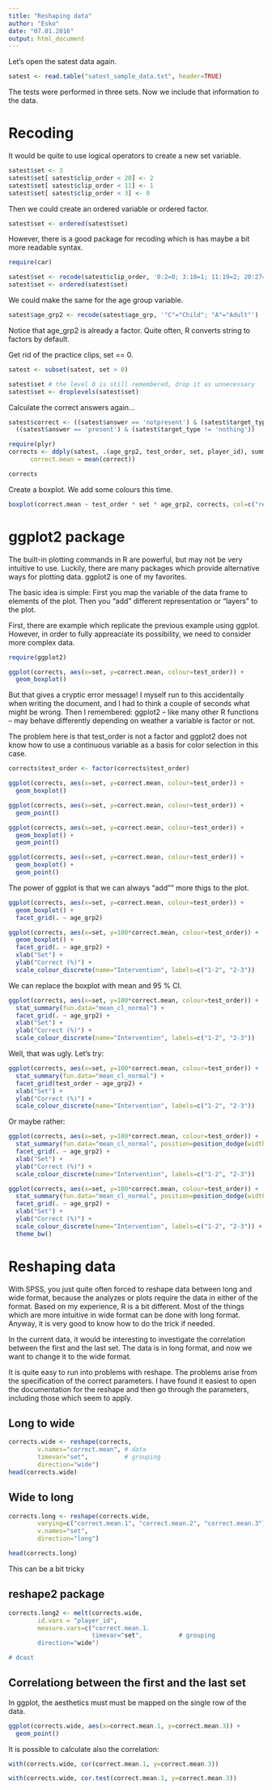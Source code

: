 ```yaml
---
title: "Reshaping data"
author: "Esko"
date: "07.01.2016"
output: html_document
---
```



Let's open the satest data again. 
```r

satest <- read.table("satest_sample_data.txt", header=TRUE)

```

The tests were performed in three sets. Now we include that information to the data. 

Recoding
=====================

It would be quite to use logical operators to create a new set variable.

```r

satest$set <- 3
satest$set[ satest$clip_order < 20] <- 2
satest$set[ satest$clip_order < 11] <- 1
satest$set[ satest$clip_order < 3] <- 0
```

Then we could create an ordered variable or ordered factor.
```r
satest$set <- ordered(satest$set)
```

However, there is a good package for recoding which is has maybe a bit more readable syntax. 

```r
require(car)

satest$set <- recode(satest$clip_order, '0:2=0; 3:10=1; 11:19=2; 20:27=3')
satest$set <- ordered(satest$set)
```

We could make the same for the age group variable. 

```r
satest$age_grp2 <- recode(satest$age_grp, '"C"="Child"; "A"="Adult"')

```
Notice that age_grp2 is already a factor. Quite often, R converts string to factors by default. 


Get rid of the practice clips, set == 0.

```r
satest <- subset(satest, set > 0)

satest$set # the level 0 is still remembered, drop it as unnecessary
satest$set <- droplevels(satest$set)

```

Calculate the correct answers again...
```r

satest$correct <- ((satest$answer == 'notpresent') & (satest$target_type == 'nothing')) |
  ((satest$answer == 'present') & (satest$target_type != 'nothing'))

require(plyr)
corrects <- ddply(satest, .(age_grp2, test_order, set, player_id), summarize,
      correct.mean = mean(correct))

corrects

```

Create a boxplot. We add some colours this time. 
```r

boxplot(correct.mean ~ test_order * set * age_grp2, corrects, col=c("red", "blue"))
```



ggplot2 package
===============================

The built-in plotting commands in R are powerful, but may not be very intuitive to use. 
Luckily, there are many packages which provide alternative ways for plotting data. 
ggplot2 is one of my favorites. 

The basic idea is simple: First you map the variable of the data frame to elements of the plot. Then you "add" different representation or "layers" to the plot. 

First, there are example which replicate the previous example using ggplot. However, in order to fully appreaciate its possibility, we need to consider more complex data. 


```r

require(ggplot2)

ggplot(corrects, aes(x=set, y=correct.mean, colour=test_order)) + 
  geom_boxplot()


```
But that gives a cryptic error message! I myself run to this accidentally when writing the document, and I had to think a couple of seconds what might be wrong. Then I remembered: ggplot2  -- like many other R functions -- may behave differently depending on weather a variable is factor or not. 

The problem here is that test_order is not a factor and ggplot2 does not know how to use a continuous variable as a basis for color selection in this case.  

```r

corrects$test_order <- factor(corrects$test_order)

ggplot(corrects, aes(x=set, y=correct.mean, colour=test_order)) + 
  geom_boxplot()

ggplot(corrects, aes(x=set, y=correct.mean, colour=test_order)) + 
  geom_point()

ggplot(corrects, aes(x=set, y=correct.mean, colour=test_order)) + 
  geom_boxplot() + 
  geom_point()

ggplot(corrects, aes(x=set, y=correct.mean, colour=test_order)) + 
  geom_boxplot() + 
  geom_point()


```

The power of ggplot is that we can always "add"" more thigs to the plot. 

```r
ggplot(corrects, aes(x=set, y=correct.mean, colour=test_order)) + 
  geom_boxplot() +
  facet_grid(. ~ age_grp2)

```



```r
ggplot(corrects, aes(x=set, y=100*correct.mean, colour=test_order)) + 
  geom_boxplot() +
  facet_grid(. ~ age_grp2) +
  xlab("Set") +
  ylab("Correct (%)") +
  scale_colour_discrete(name="Intervention", labels=c("1-2", "2-3"))

```


We can replace the boxplot with mean and 95 % CI.
```r
ggplot(corrects, aes(x=set, y=100*correct.mean, colour=test_order)) + 
  stat_summary(fun.data="mean_cl_normal") +
  facet_grid(. ~ age_grp2) +
  xlab("Set") +
  ylab("Correct (%)") +
  scale_colour_discrete(name="Intervention", labels=c("1-2", "2-3"))

```

Well, that was ugly. Let's try:

```r
ggplot(corrects, aes(x=set, y=100*correct.mean, colour=test_order)) + 
  stat_summary(fun.data="mean_cl_normal") +
  facet_grid(test_order ~ age_grp2) +
  xlab("Set") +
  ylab("Correct (%)") +
  scale_colour_discrete(name="Intervention", labels=c("1-2", "2-3"))

```

Or maybe rather:
```r
ggplot(corrects, aes(x=set, y=100*correct.mean, colour=test_order)) + 
  stat_summary(fun.data="mean_cl_normal", position=position_dodge(width=0.3)) +
  facet_grid(. ~ age_grp2) +
  xlab("Set") +
  ylab("Correct (%)") +
  scale_colour_discrete(name="Intervention", labels=c("1-2", "2-3"))

```


```r
ggplot(corrects, aes(x=set, y=100*correct.mean, colour=test_order)) + 
  stat_summary(fun.data="mean_cl_normal", position=position_dodge(width=0.5), size=1) +
  facet_grid(. ~ age_grp2) +
  xlab("Set") +
  ylab("Correct (%)") +
  scale_colour_discrete(name="Intervention", labels=c("1-2", "2-3")) +
  theme_bw()

```




Reshaping data
==================================

With SPSS, you just quite often forced to reshape data between long and wide format, because the analyzes or plots require the data in either of the format. Based on my experience, R is a bit different. Most of the things which are more intuitive in wide format can be done with long format. Anyway, it is very good to know how to do the trick if needed. 


In the current data, it would be interesting to investigate the correlation between the first and the last set. The data is in long format, and now we want to change it to the wide format. 

It is quite easy to run into problems with reshape. The problems arise from the specification of the correct parameters. I have found it easiest to open the documentation for the reshape and then go through the parameters, including those which seem to apply. 

Long to wide
------------------
```r

corrects.wide <- reshape(corrects, 
        v.names="correct.mean", # data
        timevar="set",          # grouping
        direction="wide")
head(corrects.wide)


```

Wide to long
---------------
```r
corrects.long <- reshape(corrects.wide, 
        varying=c("correct.mean.1", "correct.mean.2", "correct.mean.3"), # data
        v.names="set",                                                   # grouping
        direction="long")

head(corrects.long)


```

This can be a bit tricky

reshape2 package
-----------------
```r


corrects.long2 <- melt(corrects.wide, 
        id.vars = "player_id", 
        measure.vars=c("correct.mean.1.
                       timevar="set",          # grouping
        direction="wide")

# dcast

```


Correlationg between the first and the last set
------------------------------------------------------

In ggplot, the aesthetics must must be mapped on the single row of the data. 


```r
ggplot(corrects.wide, aes(x=correct.mean.1, y=correct.mean.3)) + 
  geom_point()

```


It is possible to calculate also the correlation:
```r

with(corrects.wide, cor(correct.mean.1, y=correct.mean.3))

with(corrects.wide, cor.test(correct.mean.1, y=correct.mean.3))

```
